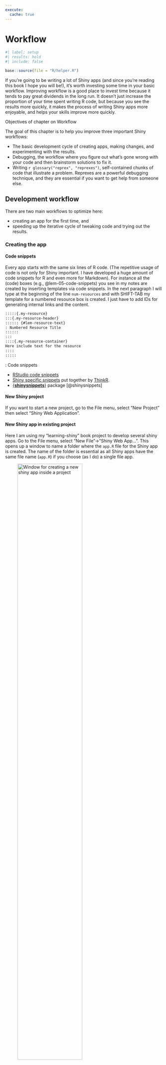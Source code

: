 ```yaml
---
execute:
  cache: true
---
```


# Workflow {#sec-chap05}

```r
#| label: setup
#| results: hold
#| include: false

base::source(file = "R/helper.R")

```

If you’re going to be writing a lot of Shiny apps (and since you’re
reading this book I hope you will be!), it’s worth investing some time
in your basic workflow. Improving workflow is a good place to invest
time because it tends to pay great dividends in the long run. It doesn’t
just increase the proportion of your time spent writing R code, but
because you see the results more quickly, it makes the process of
writing Shiny apps more enjoyable, and helps your skills improve more
quickly.

:::::: {#obj-chap05}
::::: my-objectives
::: my-objectives-header
Objectives of chapter on Workflow
:::

::: my-objectives-container
The goal of this chapter is to help you improve three important Shiny
workflows:

-   The basic development cycle of creating apps, making changes, and
    experimenting with the results.
-   Debugging, the workflow where you figure out what’s gone wrong with
    your code and then brainstorm solutions to fix it.
-   Writing `r glossary("reprex", "reprexes")`, self-contained chunks of
    code that illustrate a problem. Reprexes are a powerful debugging
    technique, and they are essential if you want to get help from
    someone else.
:::
:::::
::::::

## Development workflow

There are two main workflows to optimize here:

-   creating an app for the first time, and
-   speeding up the iterative cycle of tweaking code and trying out the
    results.

### Creating the app

#### Code snippets

Every app starts with the same six lines of R code. (The repetitive
usage of code is not only for Shiny important. I have developed a huge
amount of code snippets for R and even more for Markdown). For instance
all the (code) boxes (e.g., @lem-05-code-snippets) you see in my notes
are created by inserting templates via code snippets. In the next
paragraph I will type at the beginning of the line `num-resources` and
with SHIFT-TAB my template for a numbered resource box is created. I
just have to add IDs for generating internal links and the content.

``` markdown
:::::{.my-resource}
:::{.my-resource-header}
:::::: {#lem-resource-text}
: Numbered Resource Title
::::::
:::
::::{.my-resource-container}
Here include text for the resource
::::
:::::
```

:::::: my-resource
:::: my-resource-header
::: {#lem-05-code-snippets}
: Code snippets
:::
::::

::: my-resource-container
-   [RStudio code
    snippets](https://support.rstudio.com/hc/en-us/articles/204463668-Code-Snippets)
-   [Shiny specific
    snippets](https://github.com/ThinkR-open/shinysnippets) put together
    by [ThinkR](https://github.com/ThinkR-open).
-   [{**shinysnippets**}](https://thinkr-open.github.io/shinysnippets/)
    package [@shinysnippets]
:::
::::::

#### New Shiny project

If you want to start a new project, go to the File menu, select “New
Project” then select “Shiny Web Application”.

#### New Shiny app in existing project

Here I am using my "learning-shiny" book project to develop several
shiny apps. Go to the File menu, select "New File"-\>"Shiny Web App…".
This opens up a window to name a folder where the `app.R` file for the
Shiny app is created. The name of the folder is essential as all Shiny
apps have the same file name (`app.R`) if you choose (as I do) a single
file app.

![Window for creating a new shiny app inside a
project](img/new-shiny-app-min.png){#fig-05-01
fig-alt="alt-text" fig-align="center" width="70%"}

#### New shinylive code chunk

Here in this book I am predominantly using the {**shinylive**} package.
Therefore I have prepared another markdown snippet.

```` markdown
:::{.column-page}

:::::{.my-r-code}
:::{.my-r-code-header}
:::::: {#cnj-ID-text}
: Numbered R Code Title
::::::
:::
::::{.my-r-code-container}
```shinylive-r
#| standalone: true
#| viewerHeight: 300
#| components: [editor, viewer]
#| layout: vertical

library(shiny)

start coding here
```
::::
:::::

:::
````

### Seeing the changes

I knew about the shortcut `CMD-SHIFT-ENTER` for running the current code
chunk. I didn't know that the same shortcut could be used for the shiny
app. But it is a sensible generalization. What else is a shiny app as
one (big) code chunk?

I didn't know nothing about background jobs except that it is invoked by
rendering the Quarto file. Actually I don't know if it is still
necessary to invoke the procedure described in [Shiny apps in background
jobs](https://github.com/sol-eng/background-jobs/tree/main/shiny-job).
The reason is that Shiny will run in the background if I enter the
shortcut CMD-SHIFT-ENTER inside the Shiny app script.

There is some small change about the workflow as described in the
section "Seeing your changes" in chapter 5 of the [website of the
Mastering Shiny book](https://mastering-shiny.org/action-workflow.html).
Instead of "Write some code and press Cmd/Ctrl + S to save the file." it
works for me with "Write some code and press Cmd/Ctrl-Shift-Enter to
save and run the reloaded changed file."

:::::: my-procedure
:::: my-procedure-header
::: {#prp-05-shiny-background-job}
: Shiny background job
:::
::::

::: my-procedure-container
1.  Write some code and press Cmd/Ctrl-Shift-Enter.
2.  Interactively experiment.
3.  Go to 1.
:::
::::::

The chief disadvantage of this technique is that it’s considerably
harder to debug because the app is running in a separate process.

But the general procedure to start background jobs inside the RStudio
environment is very valuable for me. I could use background workflows
with lengthy rendering procedures of my Quarto note books.

:::::: my-resource
:::: my-resource-header
::: {#lem-05-background-jobs}
: Background jobs in the RStudio `r glossary("IDEx", "IDE")`
:::
::::

::: my-resource-container
-   [Local Job Environment
    Options](https://github.com/sol-eng/background-jobs/tree/main/shiny-job)
-   [RStudio Background Jobs](https://posit.co/blog/rstudio-1-2-jobs/)
:::
::::::

::: callout-important
To call the procedure in @prp-05-shiny-background-job you have to tick
the option "In Background Job" in the "Run App"-button (see @fig-05-02).
(You see this window only in inside the script of the Shiny app.)
:::

### Controlling the view

There are three options (see @fig-05-02):

1.  **Run in Window** open the app in a pop-out RStudio window. This has
    the interesting side effect, that it always open an new tab if the
    Shiny app is run again. This is nice for comparing different
    version. If you have a second screen you can move the window out of
    the code view and display both app code and app result at the same
    time.
2.  **Run in Viewer Pane** opens the app in the RStudio viewer pane
    (usually located on the right hand (bottom) side of the
    `r glossary("IDEx", "IDE")`. It’s useful for smaller apps because
    you can see it at the same time as you run your app code.
3.  **Run External**" opens the app in your usual web browser. It’s
    useful for larger apps and when you want to see what your app looks
    like in the context that most users will experience it. Again you
    can look at both (Code and running app)at the same time with a
    second display. (But I prefer the large main screen changing between
    RStudio and browser with shortcuts.)

![The run app button allows you to choose if the app runs in the console
or as background job and how the running app will be
shown](img/run-app-window-min.png){#fig-05-02
fig-alt="alt-text" fig-align="center" width="30%"}

With an external browser window there are is one observation I made: If
you shut down the background job or restart R then the browser window is
invalidated and running the app again will open a new tab in your
browser. This is contrast to rendering a Quarto document showing in an
external browser window. Closing this window will not show the new
results in a new browser window. You have to restart R, then RStudio
will open a new browser window after the rendering process is finished.

## Debugging

There are three main cases of problems which we’ll discuss below:

1.  **Unexpected error**: This is the easiest case, because you’ll get a
    traceback which allows you to figure out exactly where the error
    occurred. Once you’ve identified the problem, you’ll need to
    systematically test your assumptions until you find a difference
    between your expectations and reality. The interactive debugger is a
    powerful assistant for this process.
2.  **Incorrect value**: You don’t get any errors, but some value is
    incorrect. Here, you’ll need to use the interactive debugger, along
    with your investigative skills to track down the root cause.
3.  **Shiny does not update correctly**: All the values are correct, but
    they’re not updated when you expect. This is the most challenging
    problem because it’s unique to Shiny, so you can’t take advantage of
    your existing R debugging skills.

### Talk by Jenny Brian {#sec-05-talk-jeyy-brian}

I am relatively unexperienced with R debugging. So I started with the
Jenny Bryan's talk. What follows is short summary of the talk:

:::::: my-procedure
:::: my-procedure-header
::: {#prp-04-debugging}
: General debugging procedures following the Jenny Brian video lecture
:::
::::

::: my-procedure-container
There are three general procedures:

1.  **Restart R** very often and if it stuck restart RStudio. As a last
    resort you could also start your computer. This cleans all hanging
    cached variables or hanging processes. (This process I have already
    standard behavior for me.)
2.  **Reprex**: Learn how to communicate for help with *minimal*
    `r glossary("reprex", "reprexes.")` I am already used reprexes. It
    is a challenge but very useful, sometimes I have solved the problem
    on my own during the process of creating a minmal reprex.
3.  **Debugging**: There are three different general aspects:
    1.  `back::traceback()`, `last_trace::rlang()` is like reading a
        death certificate. `back::traceback()` is to be read from bottom
        to top; `last_trace::rlang()` is easier to read from top to
        bottom and has a nested view.
    2.  `base::options(error = utils::recover)`: This is like a
        post-mortem autopsy. This function allows the user to browse
        directly on any of the currently active function calls, and is
        suitable as an error option. When called, recover prints the
        list of current calls, and prompts the user to select one of
        them. The standard R browser is then invoked from the
        corresponding environment; the user can type ordinary R language
        expressions to be evaluated in that environment such as:
        `utils::ls.str()`.
    3.  `base::browser()` statement (or in RStudio a break point)
        written into the appropriate place of the code, general at the
        start of a function. This is like a reanimation. Stopping
        debugging with `Q` (Alternatives are `base::debug()` with
        `base::undebug()`, `base::debugonce()` or in RStudio choose
        `Stop Debugging` from the Debug menu or type the shortcut
        `Shift-F8`).
:::
::::::

RStudio has a very handy starting debugging feature where you choose to
hide the traceback or to rerun it with debug.

![RStudio debugging feature: Slide from Jenny Brian's video
talk](img/jenny-brian-rstudio-debugging-min.png){#fig-05-03
fig-alt="alt-text" fig-align="center" width="100%"}

::: {#tip-05-debugging-jenny-brian .callout-tip}
###### Deter next error

As debugging is intimidating Jenny Bryan recommends at the end of her
talk three debugging learning strategies:

1.  Reserve a time box for debugging (e.g. 10-15 min) for the next error
    I can't find immediately. If you haven't resolved the issue return
    back to your used procedures. (This is easy to apply and I will try
    it the next time.)
2.  Prepare for the unexpected future by using the {**testthat**}
    package. It supports a testing framework for R that integrates with
    your existing 'workflow'.
3.  Automate your check with `R CMD` check and `testthat::test_check()`
4.  Use Github continuous integration
:::

Only the first tip is at the moment for me easy to apply. Of the other
three strategies I have already heard, but they are at the moment in my
daily work behavior with R difficult to include. I will try them out
when I return to develop an R package for general use.

### Tracebacks in Shiny

You can’t use traceback() in Shiny because you can’t run code while an
app is running. Instead, Shiny will automatically print the traceback
for you.

::::::: my-r-code
:::: my-r-code-header
::: {#cnj-05-shiny-traceback}
: Example: Traceback in {**shiny**}
:::
::::

:::: my-r-code-container
::: {#lst-05-shiny-traceback}
```r
#| label: shiny-traceback
#| eval: false

library(shiny)

f <- function(x) g(x)
g <- function(x) h(x)
h <- function(x) x * 2

ui <- fluidPage(
  selectInput("n", "N", 1:10),
  plotOutput("plot")
)
server <- function(input, output, session) {
  output$plot <- renderPlot({
    n <- f(input$n)
    plot(head(cars, n))
  }, res = 96)
}
shinyApp(ui, server)

```

An example of Shiny traceback
:::

The following error message is faked (copied from a live shiny app),
because it does not work with {**shinylive**}. {**shinylive**} produces
just the same message as inside the app:

`Error: non-numeric argument to binary operator`

``` markdown
Warning: Error in *: non-numeric argument to binary operator
  178: g […/app.R#4]
  177: f […/app.R#3]
  176: renderPlot […/app.R#13]
  174: func
  134: drawPlot
  120: <reactive:plotObj>
  100: drawReactive
   87: renderFunc
   86: output$plot
    1: shiny::runApp
```

I have the first three line edited so that they do not reveal my
internal directory organisation.
::::
:::::::

To understand what’s going on we again start by flipping it upside down,
so you can see the sequence of calls in the order they appear:

``` markdown
    1: shiny::runApp
   86: output$plot
   87: renderFunc
  100: drawReactive
  120: <reactive:plotObj>
  134: drawPlot
  174: func
  176: renderPlot […/app.R#13]
  177: f […/app.R#3]
  178: g […/app.R#4]
```

There are three basic parts to the call stack:

1.  **Starting the app**: The first few calls start the app. In this
    case, you just see `shiny::runApp()`, but depending on how you start
    the app, you might see something more complicated. For example, if
    you called `base::source()` to run the app, you might see this:

``` markdown
1: source
3: print.shiny.appobj
5: runApp
```

In general, you can ignore anything before the first `runApp()`; this is
just the setup code to get the app running.

2.  **Reactive expression**: Next, you’ll see some internal Shiny code
    in charge of calling the reactive expression:

``` markdown
   86: output$plot
   87: renderFunc
  100: drawReactive
  120: <reactive:plotObj>
  134: drawPlot
  174: func
```

Here, spotting `output$plot` is really important — that tells which of
your reactives (plot) is causing the error. The next few functions are
internal, and you can ignore them.

3.  **Actual code**: Finally, at the very bottom, you’ll see the code
    that you have written:

``` markdown
  176: renderPlot […/app.R#13]
  177: f […/app.R#3]
  178: g […/app.R#4]
```

This is the code called inside of `renderPlot()`. You can tell you
should pay attention here because of the file path and line number; this
lets you know that it’s your code.

::: callout-warning
If you get an error in your app but don’t see a traceback then make sure
that you’re running the app using `Cmd/Ctrl + Shift + Enter` (or if not
in RStudio, calling `runApp()`), and that you’ve saved the file that
you’re running it from. Other ways of running the app don’t always
capture the information necessary to make a traceback.
:::

### The interactive debugger {#sec-05-interactive-debugger}

Once you’ve located the source of the error and want to figure out
what’s causing it, the most powerful tool you have at your disposal is
the interactive debugger. The debugger pauses execution and gives you an
interactive R console where you can run any code to figure out what’s
gone wrong. There are two ways to launch the debugger:

1.  **browser() function call**: Add a call to `base::browser()` in your
    source code. This is the standard R way of launching the interactive
    debugger, and will work however you’re running Shiny. The advantage
    of `browser()` is that because it’s R code, you can make it
    conditional by combining it with an `if` statement. This allows you
    to launch the debugger only for problematic inputs.

``` markdown
if (input$value == "a") {
  browser()
}
# Or maybe
if (my_reactive() < 0) {
  browser()
}
```

2.  **RStudio breakpoint**: Add an RStudio breakpoint by clicking to the
    left of the line number. You can remove the breakpoint by clicking
    on the red circle. The advantage of breakpoints is that they’re not
    code, so you never have to worry about accidentally checking them
    into your version control system.

![Setting a breakpoint in
RStudio](img/breakpoint-debugger-min.png){#fig-05-04
fig-alt="alt-text" fig-align="center" width="70%"}

If you’re using RStudio, the toolbar in @fig-05-05 will appear at the
top of the console when you’re in the debugger. The toolbar is an easy
way to remember the debugging commands that are now available to you.
They’re also available outside of RStudio; you’ll just need to remember
the one letter command to activate them. The three most useful commands
are:

-   **Next (press n)**: executes the next step in the function. Note
    that if you have a variable named `n`, you’ll need to use `print(n)`
    to display its value.
-   **Continue (press c)**: leaves interactive debugging and continues
    regular execution of the function. This is useful if you’ve fixed
    the bad state and want to check that the function proceeds
    correctly.
-   **Stop (press Q)**: stops debugging, terminates the function, and
    returns to the global workspace. Use this once you’ve figured out
    where the problem is, and you’re ready to fix it and reload the
    code.

![RStudio's debugging scenario: Waiting at the breakpoint, involing the
debugger](img/invoke-debugger-min.png){#fig-05-05
fig-alt="alt-text" fig-align="center" width="70%"}

As well as stepping through the code line-by-line using these tools,
you’ll also write and run a bunch of interactive code to track down
what’s going wrong. Debugging is the process of systematically comparing
your expectations to reality until you find the mismatch. If you’re new
to debugging in R, you might want to read the [Debugging chapter of
“Advanced R”](https://adv-r.hadley.nz/debugging.html) to learn some
general techniques.

:::::: my-resource
:::: my-resource-header
::: {#lem-05-debugging}
: Debugging
:::
::::

::: my-resource-container
I have collected some resources for interactive debugging in R.

-   Jenny Bryan video keynote at the rstudio::conf(2020): “[Object of
    type ‘closure’ is not
    subsettable](https://posit.co/resources/videos/object-of-type-closure-is-not-subsettable/)”.[^05-workflow-1]
-   Jenny Bryan [Additional material and links from the above
    talk](https://github.com/jennybc/debugging#readme) to introduce R
    debugging.
-   Jonathan McPherson (posit): [Debugging with the RStudio
    IDE](https://support.posit.co/hc/en-us/articles/205612627-Debugging-with-the-RStudio-IDE)
-   [RStudio User Guide on
    Debugging](https://docs.posit.co/ide/user/ide/guide/code/debugging.html)
-   Hadley Wickham: General advise and problem-solving strategies in
    [Debugging](https://adv-r.hadley.nz/debugging.html) (Chapter 22 in
    the second edition of the [Advanced R
    book](https://adv-r.hadley.nz/index.html)).
-   The {**rlang**} package is a [collection of frameworks and APIs for
    programming with R](https://rlang.r-lib.org/). (I've already learned
    about this package, but it seems that it is — at least at the
    moment, June 2025 — a resource for more experienced programmers than
    me.)
:::
::::::

[^05-workflow-1]: This is for me an incomprehensibe error message that I
    have already experienced several times. It helps very much to
    replace 'closure' with 'function'.

### Case study

I skip over the interesting and illuminating case study because
reproducing the reported strategies is not educationally valuable. I
would need my own problem to debug.

::: callout-important
In the case study there are two important learnings for me:

1.  Assuming some line of code is the trouble maker try to reproduce the
    problem in the console outside the debugger!
2.  Inside the debugger try the interactive console to verify if you are
    in problematic line of code!
:::

By the way: I ran over a similar problem as reported in the case study.
Instead of confusing "NA" for North America with `NA` I had the [ISO
3166](https://www.iso.org/iso-3166-country-codes.html) two letter
country code (alpha2) with "NA". (See filteredc [dataset to "Namibia" in
opendatasoft](https://public.opendatasoft.com/explore/dataset/countries-codes/table/?flg=en-us&q=namibia))

### Debugging reactivity

The hardest type of problem to debug is when your reactives fire in an
unexpected order. At this point in the book, we have relatively few
tools to recommend to help you debug this issue. In the next section,
you’ll learn how to create a minimal `r glossary("reprex")` which is
crucial for this type of problem, and later in the book, you’ll learn
more about the underlying theory, and about tools like the [reactivity
visualizer](https://github.com/rstudio/reactlog) {**reactlog**}
[@reactlog]. But for now, we’ll focus on a classic technique that’s
useful here: “print” debugging.

The basic idea of print debugging is to call `print()` whenever you need
to understand when a part of your code is evaluated, and to show the
values of important variables. We call this “print” debugging (because
in most languages you’d use a print function), but In R it makes more
sense to use `message()`:

-   `base::print()` is designed for displaying vectors of data so it
    puts quotes around strings and starts the first line with "\[1\]".
-   `base::message()` sends its result to “standard error”, rather than
    “standard output”. These are technical terms describing output
    streams, which you don’t normally notice because they’re both
    displayed in the same way when running interactively. But if your
    app is hosted elsewhere, then output sent to “standard error” will
    be recorded in the logs.

I also recommend coupling `message()` with the `glue()` function from
the {**glue**} package, which makes it easy to interleave text and
values in a message.[^05-workflow-2]

[^05-workflow-2]: As I am already comfortable to use `glue()` I skip the
    demonstration how to use the {**glue**} package.

A final useful tool is `utils::str()`, which prints the detailed
structure of any object. This is particularly useful if you need to
double check you have the type of object that you expect.

Summarized there are three tools for print debugging at this state of
the notes:

-   `base::message()`
-   `glue::glue()`
-   `utils::str()`

Here’s a toy app that shows off some of the basic ideas. Note how I use
message() inside a reactive(): I have to perform the computation, send
the message, and then return the previously computed value.

:::::::::::::::: my-code-collection
::::: my-code-collection-header
::: my-code-collection-icon
:::

::: {#exm-05-print-debugging}
: Toy example with print debugging
:::
:::::

:::::::::::: my-code-collection-container
::::::::::: panel-tabset
###### Version 1 (Hadley)

:::::: my-r-code
:::: my-r-code-header
::: {#cnj-05-print-debugging-hadley}
: Toy example from the book
:::
::::

::: my-r-code-container
```shinylive-r
#| standalone: true
#| components: [editor, viewer]

library(shiny)
library(glue)

ui <- fluidPage(
  sliderInput("x", "x", value = 1, min = 0, max = 10),
  sliderInput("y", "y", value = 2, min = 0, max = 10),
  sliderInput("z", "z", value = 3, min = 0, max = 10),
  textOutput("total")
)
server <- function(input, output, session) {
  observeEvent(input$x, {
    message(glue("Updating y from {input$y} to {input$x * 2}"))
    updateSliderInput(session, "y", value = input$x * 2)
  })

  total <- reactive({
    total <- input$x + input$y + input$z
    message(glue("New total is {total}"))
    total
  })

  output$total <- renderText({
    total()
  })
}

shinyApp(ui, server)
```

***

I can't demonstrate printing the output inside a reactive code snippet with {**shinylive**} here. Only the output in the not reactive `output$total` will appear.  So I faked the output with copy and paste from the online book:

```markdown

Updating y from 2 to 2
New total is 6

```

And if I drag the x slider to 3 I see

```markdown

Updating y from 2 to 6
New total is 8
New total is 12

```

Don’t worry if you find the results a little surprising. 

::: {.callout-note}
Yes, in fact, this *is* surprising for me, as I get the new total twice! I’ll will wait to learn more about what’s going on in @sec-chap08 with the help of the reactive graph diagrams mentioned in @sec-03-reactive-graph.

In the meanwhile I have in the next tab changed text and place of the messages in this toy example.
:::


:::
::::::

###### Version 2 (my own example)

:::::: my-r-code
:::: my-r-code-header
::: {#cnj-05-print-debugging-my-own}
: Toy example with my own print debugging messages
:::
::::

::: my-r-code-container
```r
#| label: print-debugging-my-own
#| eval: false

library(shiny)
library(glue)

ui <- fluidPage(
    sliderInput("x", "x", value = 1, min = 0, max = 10),
    sliderInput("y", "y", value = 2, min = 0, max = 10),
    sliderInput("z", "z", value = 3, min = 0, max = 10),
    textOutput("total")
)
server <- function(input, output, session) {
    observeEvent(input$x, {
        updateSliderInput(session, "y", value = input$x * 2)
    })

    total <- reactive({
        total <- input$x + input$y + input$z
        message(glue("New total is x+y+z = {input$x} + {input$y} + {input$z} = {total}"))
        total
    })

    output$total <- renderText({
        total()
    })
}

shinyApp(ui, server)
```

***

The printing command in the `total` reactive is easier to understand for me. But I think the places for the `message()` command in the book example are on those other places to show an specific behavior of the reactivity behavior of this Shiny toy example.

```markdown

> shiny::runApp('apps-05/print-debugging')
Loading required package: shiny

Listening on http://127.0.0.1:7653

# After started the app
New total is x+y+z = 1 + 2 + 3 = 6

# After dragging the x slider to 3
New total is x+y+z = 3 + 2 + 3 = 8
New total is x+y+z = 3 + 6 + 3 = 12

```

:::
::::::

:::::::::::


::::::::::::
::::::::::::::::

## Getting help

I will shorten this section as I have already some experiences with `r glossary("reprex", "reprexes")`. I will focus on those points that are not so obvious for me.

### Reprex basics {#sec-05-reprex-basics}

**{reprex} package**: In the book the usage of the [{reprex} package](https://reprex.tidyverse.org/) is not mentioned. It is a very useful tool and simplifies the technical process of catching the code. I am using the {**reprex**} package [@reprex] with [RStudio addins](https://rstudio.github.io/rstudioaddins/), because that makes it much comfortable to use.

### Making a reprex

This section does not mention the technical process  but focuses on conceptional issues.

Typically, the most challenging part of making your app work on someone else’s computer is eliminating the use of data that’s only stored on your computer. There are four useful patterns:

#### Built-in datset

Often the data you’re using is not directly related to the problem, and you can instead use a built-in dataset like mtcars or iris.

#### R Code dataset

Other times, you might be able to write a little R code that creates a dataset that illustrates the problem:

```r
#| label: create-mydata-with-r-code
mydata <- data.frame(x = 1:5, y = c("a", "b", "c", "d", "e"))
mydata
```


#### `dput()` dataset

If both of those techniques fail, you can turn your data into code with base::dput(). For example, `dput(mydata)` generates the code that will recreate `mydata```:

```r
#| label: create-mydata-with-dput

dput(mydata)
```



Once you have that code, you can put this in your reprex to generate `mydata`:

```r
#| label: put-mydata-in-reprex-code

mydata <- structure(list(x = 1:5, y = structure(1:5, .Label = c("a", "b",
"c", "d", "e"), class = "factor")), class = "data.frame", row.names = c(NA,
-5L))
mydata
```


Often, running `dput()` on your original data will generate a huge amount of code, so find a subset of your data that illustrates the problem. The smaller the dataset that you supply, the easier it will be for others to help you with your problem.

#### Complete project

If reading data from disk seems to be an irreducible part of the problem, a strategy of last resort is to provide a complete project containing both an app.R and the needed data files. The best way to provide this is as a **RStudio project hosted on GitHub**, but failing that, you can carefully make a **zip file that can be run locally**. 

Make sure that you use relative paths (i.e. `read.csv("my-data.csv")` not `read.csv("c:\\my-user-name\\files\\my-data.csv"))` so that your code still works when run on a different computer.

You should also consider the reader and spend some time formatting your code so that it’s easy to read. If you adopt the tidyverse style guide, you can automatically reformat your code using the {**styler**} package; that quickly gets your code to a place that’s easier to read.

### Making a minimal reprex

Creating the smallest possible reprex is particularly important for Shiny apps, which are often complicated. But — as Jenny Bryan mentioned in her talk (see @sec-05-talk-jeyy-brian) — creating a minimal reprex is both a science and an art.

::: {.callout-tip #tip-05-making-minimal-reprex}
###### Debugging strategy but also a way to make a minimal reprex

- If you don’t know what part of your code is triggering the problem, a good way to find it is to remove sections of code from your application, piece by piece, until the problem goes away. 
- Alternatively, sometimes it’s simpler to start with a fresh, empty, app and progressively build it up until you find the problem once more.

:::

::: {.my-checklist}

::::{.my-checklist-header} 
::::: {.my-checklist-icon}
:::::
::::::  {#tdo-05-reprex}
:::::: 
: Take a final pass through your Reprex
::::

:::: {.my-checklist-body} 
- Is every input and output in UI related to the problem?
- Does your app have a complex layout that you can simplify to help focus on the problem at hand? Have you removed all UI customisation that makes your app look good, but isn’t related to the problem?
- Are there any reactives in `server()` that you can now remove?
- If you’ve tried multiple ways to solve the problem, have you removed all the vestiges of the attempts that didn’t work?
- Is every package that you load needed to illustrate the problem? Can you eliminate packages by replacing functions with dummy code?
::::

:::

### Case Study

Again I will skip the case study, especially as I can't demonstrate it with a {**shinylive*} chunk. But I have provided the shiny apps in the "app05" folder.

Another remark: I got slightly different error messages. For instance instead of "“Type mismatch for min, max, and value. Each must be Date, POSIXt, or number” in the first case study example I got "Error in min: invalid 'type' (list) of argument" with my experiment in the console.

## Summary

This chapter has given you some useful workflows for developing apps, debugging problems, and getting help. These workflows might seem a little abstract and easy to dismiss because they’re not concretely improving an individual app. But I think of workflow as one of my “secret” powers: one of the reasons that I’ve been able to accomplish so much is that I devote time to analysing and improving my workflow. I highly encourage you to do the same!

The next chapter on layouts and themes is the first of a grab bag of useful techniques. There’s no need to read in sequence; feel free to skip ahead to a chapter that you need for a current app.

::: {.callout-note #nte-next-chapter}
I will follow the advice and continue with #sec-chap09 because I need the upload of a dataset for the work on my first real Shiny app.
:::
